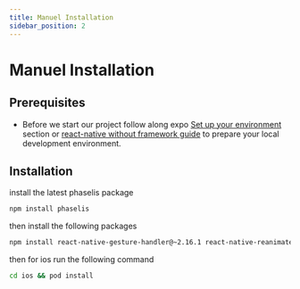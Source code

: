 ```yaml
---
title: Manuel Installation
sidebar_position: 2
---
```


# Manuel Installation

## Prerequisites

* Before we start our project follow along expo [Set up your environment](https://docs.expo.dev/get-started/set-up-your-environment/?platform=ios&device=simulated&mode=development-build&buildEnv=local) section  or [react-native without framework guide](https://reactnative.dev/docs/getting-started-without-a-framework) to prepare your local development environment.

## Installation

install the latest phaselis package

```bash
npm install phaselis
```

then install the following packages

```bash
npm install react-native-gesture-handler@~2.16.1 react-native-reanimated@~3.10.1 react-native-safe-area-context@4.10.5 react-native-screens@3.31.1 react-native-svg@15.2.0 react-native-unistyles@^2.9.2
```

then for ios run the following command

```bash
cd ios && pod install
```
